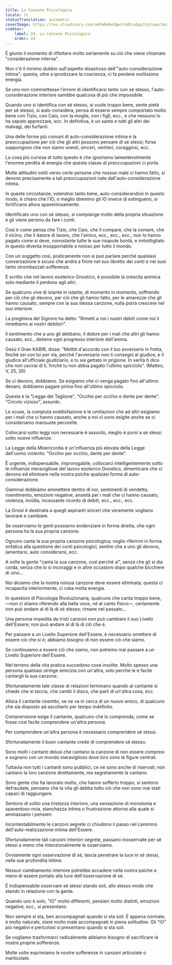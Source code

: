 ```yaml
---
title: La Canzone Psicologica
locale: it
statusTranslation: automatic
coverImage: https://res.cloudinary.com/xmfm6mhw3gwctndtcubgx2rptnae/image/upload/v1740468922/small_cover_tratado_de_psicologia_revolucionaria_a4c0dca4e0.webp
sidebar:
    label: 24. La Canzone Psicologica
    order: 24
---
```

È giunto il momento di riflettere molto seriamente su ciò che viene chiamato "considerazione interna".

Non c'è il minimo dubbio sull'aspetto disastroso dell'"auto-considerazione intima"; questa, oltre a ipnotizzare la coscienza, ci fa perdere moltissima energia.

Se uno non commettesse l'errore di identificarsi tanto con sé stesso, l'auto-considerazione interiore sarebbe qualcosa di più che impossibile.

Quando uno si identifica con sé stesso, si vuole troppo bene, sente pietà per sé stesso, si auto-considera, pensa di essersi sempre comportato molto bene con Tizio, con Caio, con la moglie, con i figli, ecc., e che nessuno lo ha saputo apprezzare, ecc. In definitiva, è un santo e tutti gli altri dei malvagi, dei furfanti.

Una delle forme più comuni di auto-considerazione intima è la preoccupazione per ciò che gli altri possono pensare di sé stessi; forse suppongono che non siamo onesti, sinceri, veritieri, coraggiosi, ecc.

La cosa più curiosa di tutto questo è che ignoriamo lamentevolmente l'enorme perdita di energia che questa classe di preoccupazioni ci porta.

Molte attitudini ostili verso certe persone che nessun male ci hanno fatto, si devono precisamente a tali preoccupazioni nate dall'auto-considerazione intima.

In queste circostanze, volendosi tanto bene, auto-considerandosi in questo modo, è chiaro che l'IO, o meglio diremmo gli IO invece di estinguersi, si fortificano allora spaventosamente.

Identificato uno con sé stesso, si compiange molto della propria situazione e gli viene persino da fare i conti.

Così è come pensa che Tizio, che Caio, che il compare, che la comare, che il vicino, che il datore di lavoro, che l'amico, ecc., ecc., ecc., non lo hanno pagato come si deve, nonostante tutte le sue risapute bontà, e imbottigliato in questo diventa insopportabile e noioso per tutto il mondo.

Con un soggetto così, praticamente non si può parlare perché qualsiasi conversazione è sicuro che andrà a finire nel suo libretto dei conti e nei suoi tanto strombazzati sofferenze.

È scritto che nel lavoro esoterico Gnostico, è possibile la crescita animica solo mediante il perdono agli altri.

Se qualcuno vive di istante in istante, di momento in momento, soffrendo per ciò che gli devono, per ciò che gli hanno fatto, per le amarezze che gli hanno causato, sempre con la sua stessa canzone, nulla potrà crescere nel suo interiore.

La preghiera del Signore ha detto: "Rimetti a noi i nostri debiti come noi li rimettiamo ai nostri debitori".

Il sentimento che a uno gli debbano, il dolore per i mali che altri gli hanno causato, ecc., detiene ogni progresso interiore dell'anima.

Gesù il Gran KABIR, disse: "Mettiti d'accordo con il tuo avversario in fretta, finché sei con lui per via, perché l'avversario non ti consegni al giudice, e il giudice all'ufficiale giudiziario, e tu sia gettato in prigione. In verità ti dico che non uscirai di lì, finché tu non abbia pagato l'ultimo spicciolo". (Matteo, V, 25, 26)

Se ci devono, dobbiamo. Se esigiamo che ci venga pagato fino all'ultimo denaro, dobbiamo pagare prima fino all'ultimo spicciolo.

Questa è la "Legge del Taglione", "Occhio per occhio e dente per dente". "Circolo vizioso", assurdo.

Le scuse, la compiuta soddisfazione e le umiliazioni che ad altri esigiamo per i mali che ci hanno causato, anche a noi ci sono esigite anche se ci consideriamo mansuete pecorelle.

Collocarsi sotto leggi non necessarie è assurdo, meglio è porsi a sé stessi sotto nuove influenze.

La Legge della Misericordia è un'influenza più elevata della Legge dell'uomo violento: "Occhio per occhio, dente per dente".

È urgente, indispensabile, improrogabile, collocarci intelligentemente sotto le influenze meravigliose del lavoro esoterico Gnostico, dimenticare che ci devono ed eliminare nella nostra psiche qualsiasi forma di auto-considerazione.

Giammai dobbiamo ammettere dentro di noi, sentimenti di vendetta, risentimento, emozioni negative, ansietà per i mali che ci hanno causato, violenza, invidia, incessante ricordo di debiti, ecc., ecc., ecc.

La Gnosi è destinata a quegli aspiranti sinceri che veramente vogliano lavorare e cambiare.

Se osserviamo le genti possiamo evidenziare in forma diretta, che ogni persona ha la sua propria canzone.

Ognuno canta la sua propria canzone psicologica; voglio riferirmi in forma enfatica alla questione dei conti psicologici; sentire che a uno gli devono, lamentarsi, auto considerarsi, ecc.

A volte la gente "canta la sua canzone, così perché sì", senza che gli si dia corda, senza che lo si incoraggi e in altre occasioni dopo qualche bicchiere di vino...

Noi diciamo che la nostra noiosa canzone deve essere eliminata; questa ci incapacita interiormente, ci ruba molta energia.

In questioni di Psicologia Rivoluzionaria, qualcuno che canta troppo bene, —non ci stiamo riferendo alla bella voce, né al canto fisico—, certamente non può andare al di là di sé stesso; rimane nel passato...

Una persona impedita da tristi canzoni non può cambiare il suo Livello dell'Essere; non può andare al di là di ciò che è.

Per passare a un Livello Superiore dell'Essere, è necessario smettere di essere ciò che si è; abbiamo bisogno di non essere ciò che siamo.

Se continuiamo a essere ciò che siamo, non potremo mai passare a un Livello Superiore dell'Essere.

Nel terreno della vita pratica succedono cose insolite. Molto spesso una persona qualsiasi stringe amicizia con un'altra, solo perché le è facile cantargli la sua canzone.

Sfortunatamente tale classe di relazioni terminano quando al cantante si chiede che si taccia, che cambi il disco, che parli di un'altra cosa, ecc.

Allora il cantante risentito, se ne va in cerca di un nuovo amico, di qualcuno che sia disposto ad ascoltarlo per tempo indefinito.

Comprensione esige il cantante, qualcuno che lo comprenda, come se fosse così facile comprendere un'altra persona.

Per comprendere un'altra persona è necessario comprendere sé stessi.

Sfortunatamente il buon cantante crede di comprendere sé stesso.

Sono molti i cantanti delusi che cantano la canzone di non essere compresi e sognano con un mondo meraviglioso dove loro sono le figure centrali.

Tuttavia non tutti i cantanti sono pubblici, ce ne sono anche di riservati; non cantano la loro canzone direttamente, ma segretamente la cantano.

Sono gente che ha lavorato molto, che hanno sofferto troppo, si sentono defraudate, pensano che la vita gli debba tutto ciò che non sono mai stati capaci di raggiungere.

Sentono di solito una tristezza interiore, una sensazione di monotonia e spaventoso noia, stanchezza intima o frustrazione attorno alla quale si ammassano i pensieri.

Incontestabilmente le canzoni segrete ci chiudono il passo nel cammino dell'auto-realizzazione intima dell'Essere.

Sfortunatamente tali canzoni interiori segrete, passano inosservate per sé stessi a meno che intenzionalmente le osserviamo.

Ovviamente ogni osservazione di sé, lascia penetrare la luce in sé stessi, nelle sue profondità intime.

Nessun cambiamento interiore potrebbe accadere nella nostra psiche a meno di essere portato alla luce dell'osservazione di sé.

È indispensabile osservare sé stessi stando soli, allo stesso modo che stando in relazione con la gente.

Quando uno è solo, "IO" molto differenti, pensieri molto distinti, emozioni negative, ecc., si presentano.

Non sempre si sta, ben accompagnati quando si sta soli. È appena normale, è molto naturale, stare molto male accompagnati in piena solitudine. Gli "IO" più negativi e pericolosi si presentano quando si sta soli.

Se vogliamo trasformarci radicalmente abbiamo bisogno di sacrificare le nostre proprie sofferenze.

Molte volte esprimiamo le nostre sofferenze in canzoni articolate o inarticolate.

